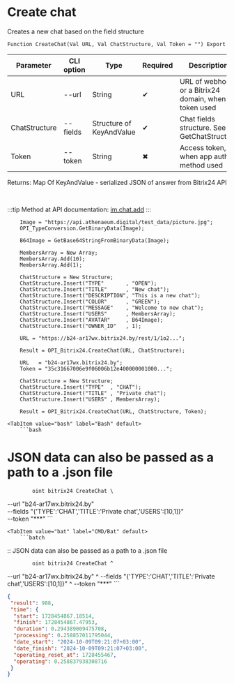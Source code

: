 ﻿---
sidebar_position: 1
---


# Create chat
 Creates a new chat based on the field structure



`Function CreateChat(Val URL, Val ChatStructure, Val Token = "") Export`

  | Parameter | CLI option | Type | Required | Description |
  |-|-|-|-|-|
  | URL | --url | String | &#x2714; | URL of webhook or a Bitrix24 domain, when token used |
  | ChatStructure | --fields | Structure of KeyAndValue | &#x2714; | Chat fields structure. See GetChatStructure |
  | Token | --token | String | &#x2716; | Access token, when app auth method used |

  
  Returns:  Map Of KeyAndValue - serialized JSON of answer from Bitrix24 API

<br/>

:::tip
Method at API documentation: [im.chat.add](https://dev.1c-bitrix.ru/learning/course/?COURSE_ID=93&LESSON_ID=12093)
:::
<br/>


```bsl title="1C:Enterprise/OneScript code example"
    Image = "https://api.athenaeum.digital/test_data/picture.jpg";
    OPI_TypeConversion.GetBinaryData(Image);

    B64Image = GetBase64StringFromBinaryData(Image);

    MembersArray = New Array;
    MembersArray.Add(10);
    MembersArray.Add(1);

    ChatStructure = New Structure;
    ChatStructure.Insert("TYPE"       , "OPEN");
    ChatStructure.Insert("TITLE"      , "New chat");
    ChatStructure.Insert("DESCRIPTION", "This is a new chat");
    ChatStructure.Insert("COLOR"      , "GREEN");
    ChatStructure.Insert("MESSAGE"    , "Welcome to new chat");
    ChatStructure.Insert("USERS"      , MembersArray);
    ChatStructure.Insert("AVATAR"     , B64Image);
    ChatStructure.Insert("OWNER_ID"   , 1);

    URL = "https://b24-ar17wx.bitrix24.by/rest/1/1o2...";

    Result = OPI_Bitrix24.CreateChat(URL, ChatStructure);

    URL   = "b24-ar17wx.bitrix24.by";
    Token = "35c31667006e9f06006b12e400000001000...";

    ChatStructure = New Structure;
    ChatStructure.Insert("TYPE"  , "CHAT");
    ChatStructure.Insert("TITLE" , "Private chat");
    ChatStructure.Insert("USERS" , MembersArray);

    Result = OPI_Bitrix24.CreateChat(URL, ChatStructure, Token);
```
 

 <Tabs>
  
    <TabItem value="bash" label="Bash" default>
        ```bash
# JSON data can also be passed as a path to a .json file

            oint bitrix24 CreateChat \
 --url "b24-ar17wx.bitrix24.by" \
 --fields "{'TYPE':'CHAT','TITLE':'Private chat','USERS':[10,1]}" \
 --token "***"
        ```
    </TabItem>
  
    <TabItem value="bat" label="CMD/Bat" default>
        ```batch
:: JSON data can also be passed as a path to a .json file

            oint bitrix24 CreateChat ^
 --url "b24-ar17wx.bitrix24.by" ^
 --fields "{'TYPE':'CHAT','TITLE':'Private chat','USERS':[10,1]}" ^
 --token "***"
        ```
    </TabItem>
</Tabs>


```json title="Result"
{
 "result": 988,
 "time": {
  "start": 1728454867.18514,
  "finish": 1728454867.47953,
  "duration": 0.294389009475708,
  "processing": 0.258857011795044,
  "date_start": "2024-10-09T09:21:07+03:00",
  "date_finish": "2024-10-09T09:21:07+03:00",
  "operating_reset_at": 1728455467,
  "operating": 0.258837938308716
 }
}
```
